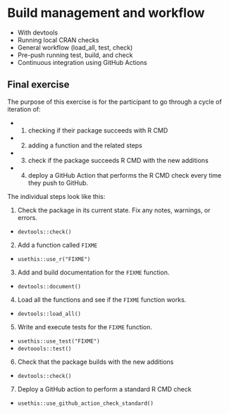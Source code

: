 # Build management and workflow

- With devtools
- Running local CRAN checks
- General workflow (load_all, test, check)
- Pre-push running test, build, and check
- Continuous integration using GitHub Actions

<!-- NOTE: Preferably something linked to working towards completing the project assignments, maybe to be used as a milestone? -->

## Final exercise

The purpose of this exercise is for the participant to go through a cycle of iteration of:

- 1) checking if their package succeeds with R CMD
- 2) adding a function and the related steps
- 3) check if the package succeeds R CMD with the new additions
- 4) deploy a GitHub Action that performs the R CMD check every time they push to GitHub. 

The individual steps look like this:

<!-- COMMENT: Include check() after each step? -->

1. Check the package in its current state. Fix any notes, warnings, or errors.
  - `devtools::check()`
2. Add a function called `FIXME`
  - `usethis::use_r("FIXME")`
3. Add and build documentation for the `FIXME` function.
  - `devtools::document()`
4. Load all the functions and see if the `FIXME` function works.
  - `devtools::load_all()` 
5. Write and execute tests for the `FIXME` function.
  - `usethis::use_test("FIXME")`
  - `devtoools::test()`
6. Check that the package builds with the new additions
  - `devtools::check()`
7. Deploy a GitHub action to perform a standard R CMD check
  - `usethis::use_github_action_check_standard()`
